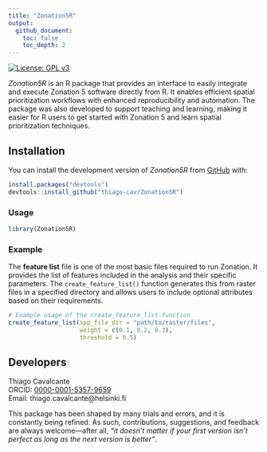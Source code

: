 ```yaml
---
title: "Zonation5R"
output: 
  github_document:
    toc: false
    toc_depth: 2
---
```


[![License: GPL v3](https://img.shields.io/badge/License-GPLv3-blue.svg)](https://www.gnu.org/licenses/gpl-3.0)  

*Zonation5R* is an R package that provides an interface to easily integrate and execute Zonation 5 software directly from R. It enables efficient spatial prioritization workflows with enhanced reproducibility and automation. The package was also developed to support teaching and learning, making it easier for R users to get started with Zonation 5 and learn spatial prioritization techniques.

## Installation

You can install the development version of *Zonation5R* from [GitHub](https://github.com/thiago-cav/Zonation5R) with:

```r
install.packages("devtools")
devtools::install_github("thiago-cav/Zonation5R")

```

### Usage

```r
library(Zonation5R)
```

### Example 
The **feature list** file is one of the most basic files required to run Zonation. It provides the list of features included in the analysis and their specific parameters. The `create_feature_list()` function generates this from raster files in a specified directory and allows users to include optional attributes based on their requirements.

```r
# Example usage of the create_feature_list function
create_feature_list(spp_file_dir = "path/to/raster/files",
                    weight = c(0.1, 0.2, 0.3),
                    threshold = 0.5)
```

## Developers

Thiago Cavalcante  
ORCID: [0000-0001-5357-9659](https://orcid.org/0000-0001-5357-9659)  
Email: thiago.cavalcante@helsinki.fi


This package has been shaped by many trials and errors, and it is constantly being refined. As such, contributions, suggestions, and feedback are always welcome—after all, *"it doesn’t matter if your first version isn’t perfect as long as the next version is better"*.

